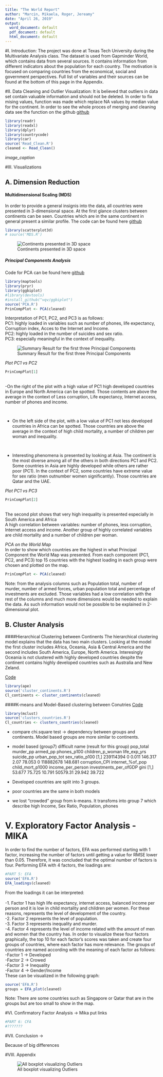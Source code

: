 ```yaml
---
title: "The World Report"
author: "Marcin, Mikaela, Roger, Jereamy"
date: "April 26, 2019"
output:
  word_document: default
  pdf_document: default
  html_document: default
---
```


#I. Introduction:
The project was done at Texas Tech University during the Multivariate Analysis class. The dataset is used from Gapminder World, which contains data from several sources. It contains information from different indicators about the population for each country. The motivation is focused on comparing countries from the economical, social and government perspectives. Full list of variables and their sources can be found at the bottom of this page in the Appendix.
<br/>


#II. Data Cleaning and Outlier Visualization:
It is believed that outliers in data set contain valuable information and should not be deleted. In order to fix mising values, function was made which replace NA values by median value for the continent.
In order to see the whole proces of merging and cleaning data see the function on the github [github](https://github.com/grzechowiak/Multivariate-Analysis-Project/blob/master/Read_Clean.R)

```r
library(readr)
library(readxl)
library(dplyr)
library(countrycode)
library(car)
source('Read_Clean.R')
cleaned <- Read_Clean()
```
*image_caption*



#III. Visualizations

## A. Dimension Reduction

#### Multidimensional Scaling (MDS)

In order to provide a general insignis into the data, all countries were presented in 3-dimensional space. At the first glance clusters between continents can be seen. Countries which are in the same continent in general present a similar profile. The code can be found here [github](https://github.com/grzechowiak/Multivariate-Analysis-Project/blob/master/MDS.R)

```r
library(scatterplot3d)
# source('MDS.R')
```

![Continents presented in 3D space](img/mds.gif)




##### Principal Components Analysis
Code for PCA can be found here [github](https://github.com/grzechowiak/Multivariate-Analysis-Project/blob/master/PCA.R)

```r
library(maptools)
library(pryr)
library(ggbiplot) 
#library(devtools)
#install_github("vqv/ggbiplot")
source('PCA.R')
PrinCompPlot <- PCA(cleaned)
```

Interpretation of PC1, PC2, and PC3 is as follows:<br/>
PC1: highly loaded in variables such as number of phones, life expectancy, Corruption index, Acces to the Internet and Income.<br/>
PC2: highly loaded in the number of suicides and sex ratio. <br/>
PC3: especially meaningful in the context of inequality.

![Summary Result for the first three Principal Components](img/PCA_loadings.png)




*Plot PC1 vs PC2* 

```r
PrinCompPlot[1]
```

<br/>
-On the right of the plot with a high value of PC1 high developed countries in Europe and North America can be spotted. Those contents are above the average in the context of Less corruption, Life expectancy, Internet access, number of phones and income.

<br/>

- On the left side of the plot, with a low value of PC1 not less developed countries in Africa can be spotted. Those countries are above the average in the context of high child mortality, a number of children per woman and inequality.

<br/>

- Interesting phenomena is presented by looking at Asia. The continent is the most diverse among all of the others in both directions PC1 and PC2. Some countries in Asia are highly developed while others are rather poor (PC1). In the context of PC2, some countries have extreme value for sex ratio (men outnumber women significantly). Those countries are Qatar and the UAE.


*Plot PC1 vs PC3* 

```r
PrinCompPlot[2]
```

<br/>
The second plot shows that very high inequality is presented especially in South America and Africa
<br/>
A high correlation between variables: number of phones, less corruption, Internet access and income. Another group of highly correlated variables are child mortality and a number of children per woman.  



*PCA on the World Map* 
<br/>
In order to show which countries are the highest in what Principal Component the World Map was presented. From each component (PC1, PC2, and PC3) top 15 countries with the highest loading in each group were chosen and plotted on the map.

```r
PrinCompPlot <- PCA(cleaned)
```

Note: from the analysis columns such as Population total, number of murder, number of armed forces, urban population total and percentage of investments are excluded. Those variables had a low correlation with the rest of the columns and much more dimensions would be needed to explain the data. As such information would not be possible to be explained in 2-dimensional plot.





## B. Cluster Analysis

####Hierarchical Clustering between Continents
The hierarchical clustering model explains that the data has two main clusters.  Looking at the model the first cluster includes Africa, Oceania, Asia & Central America and the second includes South America, Europe, North America. Interesingly Oceania is not clustered with highly developed countries despite the continent contains highly developed countries such as Australia and New Zeland.

[Code](https://github.com/grzechowiak/Multivariate-Analysis-Project/blob/master/cluster_continents.R)
```r
library(ape)
source('cluster_continents.R')
Cl_continents <- cluster_continents(cleaned)
```



####K-means and Model-Based clustering between Conutries
[Code](https://github.com/grzechowiak/Multivariate-Analysis-Project/blob/master/clusters_countries.R)
```r
library(mclust)
source('clusters_countries.R')
Cl_countries <- clusters_countries(cleaned)
```

- compare chi.square test -> dependency between groups and continents. Model based groups are more similar to continents.

- model based (group7) difficult name (result for this group)
pop_total murder_pp armed_pp phones_p100 children_p_woman life_exp_yrs suicide_pp urban_pop_tot sex_ratio_p100
[1,] 239114394         0    0.011     146.317             2.07       78.053          0     118882678        148.681
     corruption_CPI internet_%of_pop child_mort_p1000 income_per_person investments_per_ofGDP   gini
[1,]         53.677           75.725           10.791          50579.31                29.942 39.722

- Developed countries are split into 3 groups.

- poor countries are the same in both models

- we lost "crowded" group from k-means. It transfoms into group 7 which describe high Income, Sex Ratio, Population, phones



# V. Exploratory Factor Analysis -MIKA
In order to find the number of factors, EFA was performed starting with 1 factor, increasing the number of factors until getting a value for RMSE lower than 0.05. Therefore, it was concluded that the optimal number of factors is four. Performing EFA with 4 factors, the loadings are:    

```r
  
#PART 5: EFA
source('EFA.R')
EFA_loadings(cleaned)
```
From the loadings it can be interpreted:  
<br/>
-1.	Factor 1 has high life expectancy, internet access, balanced income per person and it is low in child mortality and children per women. For these reasons, represents the level of development of the country.
<br/>
-2.	Factor 2 represents the level of population.
<br/>
-3.	Factor 3 represents inequality and murder.
<br/>
-4.	Factor 4 represents the level of income related with the amount of men and women that the country has. 
In order to visualize these four factors graphically, the top 10 for each factor’s scores was taken and create four groups of countries, where each factor has more relevance. The groups of countries are named according with the meaning of each factor as follows: 
<br/>
-Factor 1 -> Developed <br/>
-Factor 2 -> Crowed  <br/>
-Factor 3 -> Inequality <br/>
-Factor 4 -> Gender/Income  <br/>
These can be visualized in the following graph: <br/>



```r
source('EFA.R')
groups = EFA_plot(cleaned)
```

Note: There are some countries such as Singapore or Qatar that are in the groups but are too small to show in the map.



#VI. Confirmatory Factor Analysis -> Mika put links
```r
#PART 6: CFA
#???????
```



#VII. Conclusion ->
<!-- Team presented meaningful findings and discussed the pros and cons of their study. Team suggested some future works for post analysis. -->

Because of big differences


#VIII. Appendix

![All boxplot visualizing Outliers](img/Outlier(1600x1200).png)
